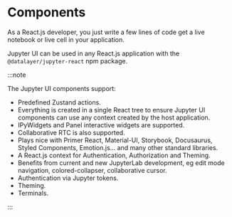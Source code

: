 
# Components

As a React.js developer, you just write a few lines of code get a live notebook or live cell in your application.

<ModalImage
  small="https://jupyter-examples.datalayer.tech/jupyter-react-snippet.png"
  large="https://jupyter-examples.datalayer.tech/jupyter-react-snippet.png"
  alt="Jupyter UI Snippet"
/>

Jupyter UI can be used in any React.js application with the `@datalayer/jupyter-react` npm package.

<ModalImage
  small="https://jupyter-examples.datalayer.tech/jupyter-react-notebook.png"
  large="https://jupyter-examples.datalayer.tech/jupyter-react-notebook.png"
  alt="Jupyter UI Notebook"
/>

:::note

The Jupyter UI components support:

- Predefined Zustand actions.
- Everything is created in a single React tree to ensure Jupyter UI components can use any context created by the host application.
- IPyWidgets and Panel interactive widgets are supported.
- Collaborative RTC is also supported.
- Plays nice with Primer React, Material-UI, Storybook, Docusaurus, Styled Components, Emotion.js... and many other standard libraries.
- A React.js context for Authentication, Authorization and Theming.
- Benefits from current and new JupyterLab development, eg edit mode navigation, colored-collapser, collaborative cursor.
- Authentication via Jupyter tokens.
- Theming.
- Terminals.

:::

<DocCardList/>
